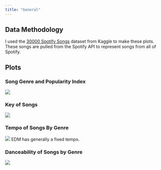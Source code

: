 ```yaml
---
title: "General"
---
```


## Data Methodology
I used the [30000 Spotify Songs](https://www.kaggle.com/datasets/joebeachcapital/30000-spotify-songs) dataset from Kaggle to make these plots. These songs are pulled from the Spotify API to represent songs from all of Spotify. 


## Plots

### Song Genre and Popularity Index
![](../../src/plots/spotify_30000_genre_popularity.png)


### Key of Songs
![](../../src/plots/spotify_30000_key.png)


### Tempo of Songs By Genre
![](../../src/plots/spotify_30000_tempo.png)
EDM has generally a fixed tempo. 


### Danceability of Songs by Genre
![](../../src/plots/spotify_30000_danceability.png)





